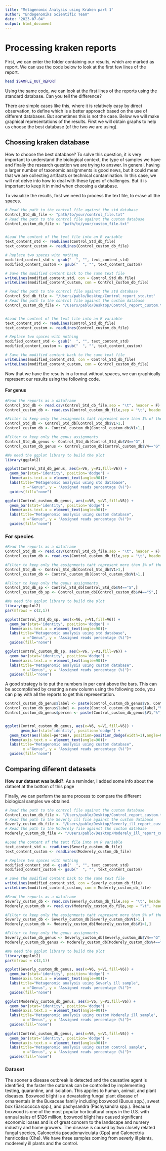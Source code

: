 ```yaml
---
title: "Metagenomic Analysis using Kraken part 1"
author: "Endogenomiks Scientific Team"
date: "2023-07-04"
output: html_document
---
```


# Processing kraken reports

First, we can enter the folder containing our results, which are marked as report. We can use the code below to look at the first few lines of the report. 


```bash
head $SAMPLE_OUT_REPORT
```

Using the same code, we can look at the first lines of the reports using the standard database.
Can you tell the difference? 


There are simple cases like this, where it is relatively easy by direct observation, to define which is a better approach based on the use of different databases. But sometimes this is not the case. 
Below we will make graphical representations of the results. First we will obtain graphs to help us choose the best database (of the two we are using).

## Chossing kraken database

How to choose the best database? 
To solve this question, it is very important to understand the biological context, the type of samples we have and finally the research question we are trying to answer. In general, having a larger number of taxonomic assignments is good news, but it could mean that we are collecting artifacts or technical contamination. In this case, we will not delve into how to deal with these types of challenges. But it is important to keep it in mind when choosing a database. 

To visualize the results, first we need to process the text file, to erase all the spaces. 

```r
# Read the path to the control file against the std database 
Control_Std_db_file <- "path/to/your/control_file.txt"
# Read the path to the control file against the custom database 
Control_custom_db_file <- "path/to/your/custom_file.txt"


#Load the content of the text file into an R variable
text_content_std <- readLines(Control_Std_db_file)
text_content_custom <- readLines(Control_custom_db_file)

# Replace two spaces with nothing
modified_content_std <- gsub("  ", "", text_content_std)
modified_content_custom <- gsub("  ", "", text_content_custom)

# Save the modified content back to the same text file
writeLines(modified_content_std, con = Control_Std_db_file)
writeLines(modified_content_custom, con = Control_custom_db_file)

```

```r
# Read the path to the control file against the std database 
Control_Std_db_file <- "/Users/pablo/Desktop/Control_report_std.txt"
# Read the path to the control file against the custom database 
Control_custom_db_file <- "/Users/pablo/Desktop/Control_report_custom.txt"


#Load the content of the text file into an R variable
text_content_std <- readLines(Control_Std_db_file)
text_content_custom <- readLines(Control_custom_db_file)

# Replace two spaces with nothing
modified_content_std <- gsub("  ", "", text_content_std)
modified_content_custom <- gsub("  ", "", text_content_custom)

# Save the modified content back to the same text file
writeLines(modified_content_std, con = Control_Std_db_file)
writeLines(modified_content_custom, con = Control_custom_db_file)

```



Now that we have the results in a format without spaces, we can graphically represent our results using the following code. 

#### For genus 
```r
#Read the reports as a dataframe 
Control_Std_db <- read.csv(Control_Std_db_file,sep = "\t", header = F)
Control_custom_db <- read.csv(Control_custom_db_file,sep = "\t", header = F)

#Filter to keep only the assignments taht represent more than 1% of the reads. 
Control_Std_db <- Control_Std_db[Control_Std_db$V1>1,]
Control_custom_db <- Control_custom_db[Control_custom_db$V1>1,]

#Filter to keep only the genus assignments 
Control_Std_db_genus <- Control_Std_db[Control_Std_db$V4=="G",]
Control_custom_db_genus <- Control_custom_db[Control_custom_db$V4=="G",]

#We need the ggplot library to build the plot 
library(ggplot2)

ggplot(Control_Std_db_genus, aes(x=V6, y=V1,fill=V6)) + 
  geom_bar(stat='identity', position='dodge') +
  theme(axis.text.x = element_text(angle=90))+
  labs(title="Metagenomic analysis using std database",
        x ="Genus", y = "Assigned reads percentage (%)")+
  guides(fill="none")

ggplot(Control_custom_db_genus, aes(x=V6, y=V1,fill=V6)) + 
  geom_bar(stat='identity', position='dodge') +
  theme(axis.text.x = element_text(angle=90))+
  labs(title="Metagenomic analysis using custom database",
        x ="Genus", y = "Assigned reads percentage (%)")+
  guides(fill="none")
```

### For species 
```r
#Read the reports as a dataframe 
Control_Std_db <- read.csv(Control_Std_db_file,sep = "\t", header = F)
Control_custom_db <- read.csv(Control_custom_db_file,sep = "\t", header = F)

#Filter to keep only the assignments taht represent more than 1% of the reads. 
Control_Std_db <- Control_Std_db[Control_Std_db$V1>1,]
Control_custom_db <- Control_custom_db[Control_custom_db$V1>1,]

#Filter to keep only the genus assignments 
Control_Std_db_sp <- Control_Std_db[Control_Std_db$V4=="S",]
Control_custom_db_sp <- Control_custom_db[Control_custom_db$V4=="S",]

#We need the ggplot library to build the plot 
library(ggplot2)
par(mfrows = c(2,1))

ggplot(Control_Std_db_sp, aes(x=V6, y=V1,fill=V6)) + 
  geom_bar(stat='identity', position='dodge') +
  theme(axis.text.x = element_text(angle=90))+
  labs(title="Metagenomic analysis using std database",
        x ="Genus", y = "Assigned reads percentage (%)")+
  guides(fill="none")

ggplot(Control_custom_db_sp, aes(x=V6, y=V1,fill=V6)) + 
  geom_bar(stat='identity', position='dodge') +
  theme(axis.text.x = element_text(angle=90))+
  labs(title="Metagenomic analysis using custom database",
        x ="Genus", y = "Assigned reads percentage (%)")+
  guides(fill="none")
```




A good strategy is to put the numbers in per cent above the bars. This can be accomplished by creating a new column using the following code, you can play with all the reports to get this representation. 


```r

Control_custom_db_genus$label <- paste(Control_custom_db_genus$V6, Control_custom_db_genus$V1, sep = "\n")
Control_custom_db_genus$label <- paste(Control_custom_db_genus$label,"%")
Control_custom_db_genus$percen <- paste(Control_custom_db_genus$V1,"%")


ggplot(Control_custom_db_genus, aes(x=V6, y=V1,fill=V6)) + 
       geom_bar(stat='identity', position='dodge') +
  geom_text(aes(label=percen), position=position_dodge(width=1),angle=00,vjust = 0.25)+  
  theme(axis.text.x = element_text(angle=90))+  
  labs(title="Metagenomic analysis using custom database",
        x ="Genus", y = "Assigned reads percentage (%)")+
  guides(fill="none")
```



## Comparing diferent datasets

**How our dataset was build?**: As a reminder, I added some info about the dataset at the bottom of this page


Finally, we can perform the same process to compare the different biological samples we obtained. 


```r
# Read the path to the control file against the custom database 
Control_custom_db_file <- "/Users/pablo/Desktop/Control_report_custom.txt"
# Read the path to the Severly ill file against the custom database 
Severly_custom_db_file <- "/Users/pablo/Desktop/Severly_ill_report_custom.txt"
# Read the path to the Moderely file against the custom database 
Moderely_custom_db_file <- "/Users/pablo/Desktop/Moderely_ill_report_custom.txt"

#Load the content of the text file into an R variable
text_content_std <- readLines(Severly_custom_db_file)
text_content_custom <- readLines(Moderely_custom_db_file)

# Replace two spaces with nothing
modified_content_std <- gsub("  ", "", text_content_std)
modified_content_custom <- gsub("  ", "", text_content_custom)

# Save the modified content back to the same text file
writeLines(modified_content_std, con = Severly_custom_db_file)
writeLines(modified_content_custom, con = Moderely_custom_db_file)

#Read the reports as a dataframe 
Severly_custom_db <- read.csv(Severly_custom_db_file,sep = "\t", header = F)
Moderely_custom_db <- read.csv(Moderely_custom_db_file,sep = "\t", header = F)

#Filter to keep only the assignments taht represent more than 5% of the reads. 
Severly_custom_db <- Severly_custom_db[Severly_custom_db$V1>1,]
Moderely_custom_db <- Moderely_custom_db[Moderely_custom_db$V1>1,]

#Filter to keep only the genus assignments 
Severly_custom_db_genus <- Severly_custom_db[Severly_custom_db$V4=="G",]
Moderely_custom_db_genus <- Moderely_custom_db[Moderely_custom_db$V4=="G",]

#We need the ggplot library to build the plot 
library(ggplot2)
par(mfrows = c(3,1))

ggplot(Severly_custom_db_genus, aes(x=V6, y=V1,fill=V6)) + 
  geom_bar(stat='identity', position='dodge') +
  theme(axis.text.x = element_text(angle=90))+
  labs(title="Metagenomic analysis using Severly ill sample",
        x ="Genus", y = "Assigned reads percentage (%)")+
  guides(fill="none")

ggplot(Moderely_custom_db_genus, aes(x=V6, y=V1,fill=V6)) + 
  geom_bar(stat='identity', position='dodge') +
  theme(axis.text.x = element_text(angle=90))+
  labs(title="Metagenomic analysis using custom Moderely ill sample",
        x ="Genus", y = "Assigned reads percentage (%)")+
  guides(fill="none")
  
ggplot(Control_custom_db_genus, aes(x=V6, y=V1,fill=V6)) + 
  geom_bar(stat='identity', position='dodge') +
  theme(axis.text.x = element_text(angle=90))+
  labs(title="Metagenomic analysis using custom control sample",
        x ="Genus", y = "Assigned reads percentage (%)")+
  guides(fill="none")
```


### Dataset
The sooner a disease outbreak is detected and the causative agent is identified, the faster the outbreak can be controlled by implementing testing, quarantine, and isolation. This applies to human, animal, and plant diseases. Boxwood blight is a devastating fungal plant disease of ornamentals in the Buxaceae family including boxwood (Buxus spp.), sweet box (Sarcococca spp.), and pachysandra (Pachysandra spp.). Because boxwood is one of the most popular horticultural crops in the U.S. with annual sales of $126 million, boxwood blight has caused significant economic losses and is of great concern to the landscape and nursery industry and home growers. The disease is caused by two closely related fungal species, Calonectria pseudonaviculata (Cps) and Calonectria henricotiae (Che). 
We have three samples coming from severly ill plants, modereely ill plants and the control. 



